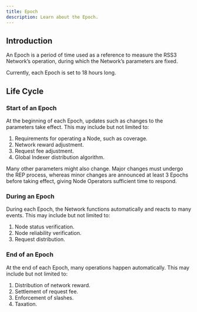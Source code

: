 ```yaml
---
title: Epoch
description: Learn about the Epoch.
---
```


## Introduction

An Epoch is a period of time used as a reference to measure the RSS3 Network’s operation, during which the Network’s parameters are fixed.

Currently, each Epoch is set to 18 hours long.

## Life Cycle

### Start of an Epoch

At the beginning of each Epoch, updates such as changes to the parameters take effect. This may include but not limited to:

1. Requirements for operating a Node, such as coverage.
2. Network reward adjustment.
3. Request fee adjustment.
4. Global Indexer distribution algorithm.

Many other parameters might also change. Major changes must undergo the REP process, whereas minor changes are announced at least 3 Epochs before taking effect, giving Node Operators sufficient time to respond.

### During an Epoch

During each Epoch, the Network functions automatically and reacts to many events. This may include but not limited to:

1. Node status verification.
2. Node reliability verification.
3. Request distribution.

### End of an Epoch

At the end of each Epoch, many operations happen automatically. This may include but not limited to:

1. Distribution of network reward.
2. Settlement of request fee.
3. Enforcement of slashes.
4. Taxation.
